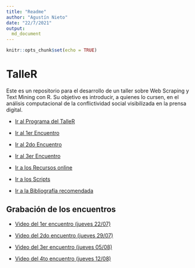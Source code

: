 ```yaml
---
title: "Readme"
author: "Agustín Nieto"
date: "22/7/2021"
output:
  md_document
---
```

  
```r
knitr::opts_chunk$set(echo = TRUE)
```

# TalleR

Este es un repositorio para el desarrollo de un taller sobre Web
Scraping y Text Mining con R. Su objetivo es introducir, a quienes lo
cursen, en el análisis computacional de la conflictividad social
visibilizada en la prensa digital.

-   [Ir al Programa del TalleR](https://github.com/agusnieto77/TalleR/blob/main/Programa.md)

-   [Ir al 1er Encuentro](https://github.com/agusnieto77/TalleR/blob/main/encuentros/Primer_encuentro.md)

-   [Ir al 2do Encuentro](https://github.com/agusnieto77/TalleR/blob/main/encuentros/Segundo_encuentro.md)

-   [Ir al 3er Encuentro](https://github.com/agusnieto77/TalleR/blob/main/encuentros/Tercer_encuentro.md)

-   [Ir a los Recursos online](https://github.com/agusnieto77/TalleR/blob/main/recursos/recursos_online.md)

-   [Ir a los Scripts](https://github.com/agusnieto77/TalleR/tree/main/scripts)

-   [Ir a la Bibliografía recomendada](https://github.com/agusnieto77/TalleR/blob/main/Bibliografia.md)

## Grabación de los encuentros

-   [Video del 1er encuentro (jueves 22/07)](https://youtu.be/rdqbaU2oFw0)

-   [Video del 2do encuentro (jueves 29/07)](https://youtu.be/Ks2A6rqrgEo)

-   [Video del 3er encuentro (jueves 05/08)](https://youtu.be/u7mK1ktYL08)

-   [Video del 4to encuentro (jueves 12/08)](https://youtu.be/jcuWz-HuJHY)

